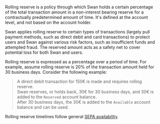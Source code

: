 Rolling reserve is a policy through which Swan holds a certain percentage of the total transaction amount in a non-interest bearing reserve for a contractually predetermined amount of time.
It's defined at the account level, and not based on the account holder.

Swan applies rolling reserve to certain types of transactions (largely pull payment methods, such as direct debit and card transactions) to protect users and Swan against various risk factors, such as insufficient funds and attempted fraud.
The reserved amount acts as a safety net to cover potential loss for both Swan and users.

Rolling reserve is expressed as a percentage over a period of time.
For example, assume rolling reserve is 20% of the transaction amount held for 30 business days.
Consider the following example:

> A direct debit transaction for 150€ is made and requires rolling reserve.<br />
> Swan reserves, or holds back, 30€ for 30 business days, and 30€ is added to the `Reserved` account balance.<br />After 30 business days, the 30€ is added to the `Available` account balance and can be used.

Rolling reserve timelines follow general [SEPA availability](../payments/index.mdx#sepa-availability).

